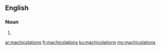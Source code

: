 ==English==

===Noun===
{{head|en|plural}}

# {{plural of|machicolation|lang=en}}

[[ar:machicolations]]
[[fr:machicolations]]
[[ku:machicolations]]
[[my:machicolations]]